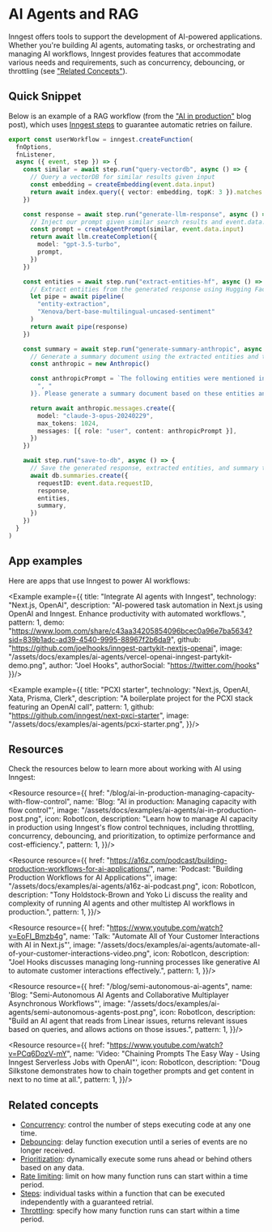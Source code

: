 


# AI Agents and RAG

Inngest offers tools to support the development of AI-powered applications. Whether you're building AI agents, automating tasks, or orchestrating and managing AI workflows, Inngest provides features that accommodate various needs and requirements, such as concurrency, debouncing, or throttling (see ["Related Concepts"](#related-concepts)).

## Quick Snippet

Below is an example of a RAG workflow (from the ["AI in production"](/blog/ai-in-production-managing-capacity-with-flow-control) blog post), which uses [Inngest steps](/docs/learn/inngest-steps) to guarantee automatic retries on failure.

```typescript {{ title: "./inngest/functions.ts" }}
export const userWorkflow = inngest.createFunction(
  fnOptions,
  fnListener,
  async ({ event, step }) => {
    const similar = await step.run("query-vectordb", async () => {
      // Query a vectorDB for similar results given input
      const embedding = createEmbedding(event.data.input)
      return await index.query({ vector: embedding, topK: 3 }).matches
    })

    const response = await step.run("generate-llm-response", async () => {
      // Inject our prompt given similar search results and event.data.input
      const prompt = createAgentPrompt(similar, event.data.input)
      return await llm.createCompletion({
        model: "gpt-3.5-turbo",
        prompt,
      })
    })

    const entities = await step.run("extract-entities-hf", async () => {
      // Extract entities from the generated response using Hugging Face's named entity recognition model
      let pipe = await pipeline(
        "entity-extraction",
        "Xenova/bert-base-multilingual-uncased-sentiment"
      )
      return await pipe(response)
    })

    const summary = await step.run("generate-summary-anthropic", async () => {
      // Generate a summary document using the extracted entities and the Anthropic API
      const anthropic = new Anthropic()

      const anthropicPrompt = `The following entities were mentioned in the response: ${entities.join(
        ", "
      )}. Please generate a summary document based on these entities and the original response:\n\nResponse: ${response}`

      return await anthropic.messages.create({
        model: "claude-3-opus-20240229",
        max_tokens: 1024,
        messages: [{ role: "user", content: anthropicPrompt }],
      })
    })

    await step.run("save-to-db", async () => {
      // Save the generated response, extracted entities, and summary to the database
      await db.summaries.create({
        requestID: event.data.requestID,
        response,
        entities,
        summary,
      })
    })
  }
)
```

## App examples
Here are apps that use Inngest to power AI workflows:

<ResourceGrid cols={2}>

<Example example={{
title: "Integrate AI agents with Inngest",
technology: "Next.js, OpenAI",
description: "AI-powered task automation in Next.js using OpenAI and Inngest. Enhance productivity with automated workflows.",
pattern: 1,
demo: "https://www.loom.com/share/c43aa34205854096bcec0a96e7ba5634?sid=839b1adc-ad39-4540-9995-88967f2b6da9",
github: "https://github.com/joelhooks/inngest-partykit-nextjs-openai",
image: "/assets/docs/examples/ai-agents/vercel-openai-inngest-partykit-demo.png",
author: "Joel Hooks",
authorSocial: "https://twitter.com/jhooks"
}}/>

<Example example={{
title: "PCXI starter",
technology: "Next.js, OpenAI, Xata, Prisma, Clerk",
description: "A boilerplate project for the PCXI stack featuring an OpenAI call",
pattern: 1,
github: "https://github.com/inngest/next-pxci-starter",
image: "/assets/docs/examples/ai-agents/pcxi-starter.png",
}}/>

</ResourceGrid>

## Resources
Check the resources below to learn more about working with AI using Inngest:

<ResourceGrid cols={3}>

<Resource resource={{
href: "/blog/ai-in-production-managing-capacity-with-flow-control",
name: 'Blog: "AI in production: Managing capacity with flow control"',
image: "/assets/docs/examples/ai-agents/ai-in-production-post.png",
icon: RobotIcon,
description: "Learn how to manage AI capacity in production using Inngest's flow control techniques, including throttling, concurrency, debouncing, and prioritization, to optimize performance and cost-efficiency.",
pattern: 1,
}}/>

<Resource resource={{
href: "https://a16z.com/podcast/building-production-workflows-for-ai-applications/",
name: 'Podcast: "Building Production Workflows for AI Applications"',
image: "/assets/docs/examples/ai-agents/a16z-ai-podcast.png",
icon: RobotIcon,
description: "Tony Holdstock-Brown and Yoko Li discuss the reality and complexity of running AI agents and other multistep AI workflows in production.",
pattern: 1,
}}/>

<Resource resource={{
href: "https://www.youtube.com/watch?v=EoFI_Bmzb4g",
name: 'Talk: "Automate All of Your Customer Interactions with AI in Next.js"',
image: "/assets/docs/examples/ai-agents/automate-all-of-your-customer-interactions-video.png",
icon: RobotIcon,
description: "Joel Hooks discusses managing long-running processes like generative AI to automate customer interactions effectively.",
pattern: 1,
}}/>

<Resource resource={{
href: "/blog/semi-autonomous-ai-agents",
name: 'Blog: "Semi-Autonomous AI Agents and Collaborative Multiplayer Asynchronous Workflows"',
image: "/assets/docs/examples/ai-agents/semi-autonomous-agents-post.png",
icon: RobotIcon,
description: "Build an AI agent that reads from Linear issues, returns relevant issues based on queries, and allows actions on those issues.",
pattern: 1,
}}/>

<Resource resource={{
href: "https://www.youtube.com/watch?v=PCq6DozV-mY",
name: 'Video: "Chaining Prompts The Easy Way - Using Inngest Serverless Jobs with OpenAI"',
icon: RobotIcon,
description: "Doug Silkstone demonstrates how to chain together prompts and get content in next to no time at all.",
pattern: 1,
}}/>

</ResourceGrid>

## Related concepts

- [Concurrency](/docs/guides/concurrency): control the number of steps executing code at any one time.
- [Debouncing](/docs/guides/debounce): delay function execution until a series of events are no longer received.
- [Prioritization](/docs/guides/priority): dynamically execute some runs ahead or behind others based on any data.
- [Rate limiting](/docs/guides/rate-limiting): limit on how many function runs can start within a time period.
- [Steps](/docs/reference/functions/step-run): individual tasks within a function that can be executed independently with a guaranteed retrial.
- [Throttling](/docs/guides/throttling): specify how many function runs can start within a time period.